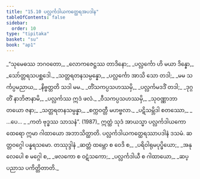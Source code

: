 ```yaml
---
title: "15.10 ပလ္လင်္ကဒါယကတ္ထေရအပဒါန"
tableOfContents: false
sidebar:
  order: 10
type: "tipitaka"
basket: "su"
book: "ap1"
---
```



<DynamicBreadcrumb />

<Division number="48" book="ap1" e="ch" v="20" p="193">

<Paragraph number="2343" type="verses" book="ap1">
_“သုမေဓဿ ဘဂဝတော,_  
_လောကဇေဋ္ဌဿ တာဒိနော;_  
_ပလ္လင်္ကော ဟိ မယာ ဒိန္နော,_  
_သော်တ္တရသပစ္ဆဒေါ._  

</Paragraph>

</Division>
<Division number="49" book="ap1" e="ch" v="20" p="193">

<Paragraph number="2344" type="verses" book="ap1">
_သတ္တရတနသမ္ပန္နော,_  
_ပလ္လင်္ကော အာသိ သော တဒါ;_  
_မမ သင်္ကပ္ပမညာယ,_  
_နိဗ္ဗတ္တတိ သဒါ မမ._  

</Paragraph>

</Division>
<Division number="50" book="ap1" e="ch" v="20" p="193">

<Paragraph number="2345" type="verses" book="ap1">
_တိံသကပ္ပသဟဿမှိ,_  
_ပလ္လင်္ကမဒဒိံ တဒါ;_  
_ဒုဂ္ဂတိံ နာဘိဇာနာမိ,_  
_ပလ္လင်္ကဿ ဣဒံ ဖလံ._  

</Paragraph>

</Division>
<Division number="51" book="ap1" e="ch" v="20" p="193">

<Paragraph number="2346" type="verses" book="ap1">
_ဝီသကပ္ပသဟဿမှိ,_  
_သုဝဏ္ဏာဘာ တယော ဇနာ;_  
_သတ္တရတနသမ္ပန္နာ,_  
_စက္ကဝတ္တီ မဟဗ္ဗလာ._  

</Paragraph>

</Division>
<Division number="52" book="ap1" e="ch" v="20" p="193">

<Paragraph number="2347" type="verses" book="ap1">
_ပဋိသမ္ဘိဒါ စတဿော,_  
_ …ပေ… _  
_ကတံ ဗုဒ္ဓဿ သာသနံ”. (1987)_  

</Paragraph>

<Paragraph number="2348" book="ap1">
ဣတ္ထံ သုဒံ အာယသ္မာ ပလ္လင်္ကဒါယကော ထေရော ဣမာ ဂါထာယော အဘာသိတ္ထာတိ.

</Paragraph>
</Division>

<Paragraph number="2349" type="center" book="ap1">
ပလ္လင်္ကဒါယကတ္ထေရဿာပဒါနံ ဒသမံ.



</Paragraph>

<Paragraph number="2350" type="center" book="ap1">
ဆတ္တဝဂ္ဂေါ ပန္နရသမော.



</Paragraph>

<Paragraph number="2351" type="center" book="ap1">
တဿုဒ္ဒါနံ


</Paragraph>

<Paragraph number="2352" type="verses" book="ap1">
_ဆတ္တံ ထမ္ဘော စ ဝေဒိ စ,_  
_ပရိဝါရုမပုပ္ဖိယော;_  
_အနုလေပေါ စ မဂ္ဂေါ စ,_  
_ဖလကော စ ဝဋံသကော;_  
_ပလ္လင်္ကဒါယီ စ ဂါထာယော,_  
_ဆပ္ပညာသ ပကိတ္တိတာတိ._
</Paragraph>